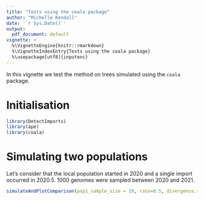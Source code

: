 ```yaml
---
title: "Tests using the coala package"
author: "Michelle Kendall"
date: '`r Sys.Date()`'
output:
  pdf_document: default
vignette: >
  %\VignetteEngine{knitr::rmarkdown}
  %\VignetteIndexEntry{Tests using the coala package}
  %\usepackage[utf8]{inputenc}
---
```


In this vignette we test the method on trees simulated using the `coala` package.

# Initialisation

```r
library(DetectImports)
library(ape)
library(coala)
```

# Simulating two populations

Let's consider that the local population started in 2020 and a single import occurred in 2020.5.
1000 genomes were sampled between 2020 and 2021.

```r
simulateAndPlotComparison(pop1_sample_size = 10, rate=0.5, divergence.time = 5, seed=20)
```
